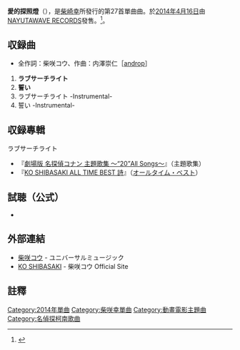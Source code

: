{{Infobox Single <!-- プロジェクト:楽曲 をご覧ください -->
| Name           = 愛的探照燈<br />{{lang|ja|ラブサーチライト}}
| Artist         = [[柴咲幸|柴咲幸]]
| Album          = [[KO_SHIBASAKI_ALL_TIME_BEST#KO_SHIBASAKI_ALL_TIME_BEST_詩|KO SHIBASAKI ALL TIME BEST 詩]]
| A-side         = 
| B-side         = 誓い
| Released       = [[2014年|2014年]][[4月16日|4月16日]]<ref name="oricon.co.jp 2014-03-24" />
| Format         = [[シングル|マキシシングル]]
| Recorded       = 
| Genre          = [[J-POP|J-POP]]（[[アニメソング|アニメソング]]）
| Length         = 2分58秒
| Label          = [[ユニバーサルミュージック_(日本)|NAYUTAWAVE RECORDS]]
| Producer       = 
| Writer         = 柴咲幸<br />[[androp|内澤崇仁]]
| Certification  = 
| Chart position = *22位<small>（[[オリコンチャート|オリコン]]）</small>
| Last single    = [[My_Perfect_Blue/ゆくゆくは|My Perfect Blue/ゆくゆくは]]<br />（[[2012年|2012年]]）
| This single    = '''ラブサーチライト'''<br />（2014年）
| Next single    = [[蒼い星|蒼い星]]<br />（2014年）
| Misc           = {{Extra track listing
| Album                 = [[KO_SHIBASAKI_ALL_TIME_BEST#KO_SHIBASAKI_ALL_TIME_BEST_詩|KO SHIBASAKI ALL TIME BEST 詩]]
| Type                  = greatest
| Tracks                = {{Collapsible list
|title = Disc.1
|1 = 1.「[[Trust_my_feelings|Trust my feelings]]」
|2 = 2.「[[月のしずく_(柴咲コウの曲)|月のしずく]]」
|3 = 3.「[[眠レナイ夜ハ眠ラナイ夢ヲ|眠レナイ夜ハ眠ラナイ夢ヲ]]」
|4 = 4.「[[思い出だけではつらすぎる|思い出だけではつらすぎる]]」
|5 = 5.「[[いくつかの空|いくつかの空]]」
|6 = 6.「[[かたち_あるもの|かたち あるもの]]」
|7 = 7.「[[glitter_(柴咲コウの曲)|glitter]]」
|8 = 8.「[[Sweet_Mom|Sweet Mom]]」
|9 = 9.「[[影_(柴咲コウの曲)|影]]」
|10 = 10.「[[invitation_(柴咲コウの曲)|invitation]]」
|11 = 11.「[[actuality|actuality]]」
|12 = 12.「[[at_home|at home]]」
|13 = 13.「[[ひと恋めぐり|ひと恋めぐり]]」
|14 = 14.「[[プリズム_(柴咲コウの曲)|プリズム]]」
|15 = 15.「[[KISSして|KISSして]]」
|16 = 16.「[[よくある話_〜喪服の女編〜|よくある話 〜喪服の女編〜]]」
}}
{{Collapsible list
|title = Disc.2
|1 = 1.「[[最愛_(KOH+の曲)|最愛]]」
|2 = 2.「[[君の声|Love Paranoia]]」
|3 = 3.「[[大切にするよ|大切にするよ]]」
|4 = 4.「[[ラバソー_〜lover_soul〜|ラバソー 〜lover soul〜]]」
|5 = 5.「[[ホントだよ|ホントだよ]]」
|6 = 6.「[[EUPHORIA_(柴咲コウの曲)|EUPHORIA]]」
|7 = 7.「[[無形スピリット|無形スピリット]]」
|8 = 8.「[[wish_(柴咲コウの曲)|wish]]」
|9 = 9.「[[Strength_(柴咲コウの曲)|Strength]]」
|10 = 10.「[[ANOTHER:WORLD_(柴咲コウの曲)|ANOTHER:WORLD]]」
|11 = 11.「[[My_Perfect_Blue/ゆくゆくは|My Perfect Blue]]」
|12 = 12.「[[My_Perfect_Blue/ゆくゆくは|ゆくゆくは]]」
|13 = 13.「[[リリカル*ワンダー|また、うまれるころには]]」
|14 = 14.「[[Galileo+|恋の魔力]]」
|15 = 15.「Intoxicated」
|16 = 16.「[[ラブサーチライト|ラブサーチライト]]」
}}
}}
}}
'''愛的探照燈'''（{{lang|ja|ラブサーチライト}}），是[[柴崎幸|柴崎幸]]所發行的第27首單曲曲。於[[2014年|2014年]][[4月16日|4月16日]]由[[NAYUTAWAVE_RECORDS|NAYUTAWAVE RECORDS]]發售。<ref name="oricon.co.jp 2014-03-24">{{Cite news |title=柴咲コウ&コナンがイラストに 劇場版主題歌CDに封入 |newspaper=ORICON STYLE |publisher=[[オリコン|オリコン]] |date=2014-03-24 |author= |url=http://www.oricon.co.jp/news/2035534/full/ |accessdate=2014-04-14 |archive-date=2020-11-01 |archive-url=https://web.archive.org/web/20201101234940/https://www.oricon.co.jp/news/2035534/full/ |dead-url=no }}</ref>。

== 収録曲 ==
*全作詞：柴咲コウ、作曲：内澤崇仁［[[androp|androp]]］
#'''ラブサーチライト'''
#'''誓い'''
#ラブサーチライト -Instrumental-
#誓い -Instrumental-

== 収録專輯 ==
; ラブサーチライト
*『[[劇場版_名探偵コナン_主題歌集_〜“20”All_Songs〜|劇場版 名探偵コナン 主題歌集 〜“20”All Songs〜]]』（主題歌集）
*『[[KO_SHIBASAKI_ALL_TIME_BEST#KO_SHIBASAKI_ALL_TIME_BEST_詩|KO SHIBASAKI ALL TIME BEST 詩]]』（[[オールタイム・ベスト|オールタイム・ベスト]]）

== 試聴（公式） ==
* {{youTube|eCeU0VGilss|ラブサーチライト （ミュージックビデオ）}}

== 外部連結 ==
* [https://www.universal-music.co.jp/shibasaki-kou/ 柴咲コウ] {{Wayback|url=https://www.universal-music.co.jp/shibasaki-kou/ |date=20210218081614 }} - ユニバーサルミュージック<!-- 個々のディスコグラフィーへの直リンクは広告宣伝的な要素が強くなってしまうので、トップページへのリンクに止めたいと思います。必要な情報は引用すれば良いと思います。ご意見ありましたら、会話へお願い致します。 -->
* [https://koshibasaki.com KO SHIBASAKI] {{Wayback|url=https://koshibasaki.com/ |date=20210308233559 }} - 柴咲コウ Official Site

== 註釋 ==

<references/>

{{名侦探柯南}}

[[Category:2014年單曲|Category:2014年單曲]]
[[Category:柴咲幸單曲|Category:柴咲幸單曲]]
[[Category:動畫電影主題曲|Category:動畫電影主題曲]]
[[Category:名偵探柯南歌曲|Category:名偵探柯南歌曲]]